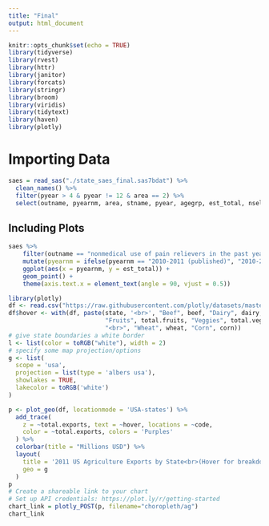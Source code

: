 ```yaml
---
title: "Final"
output: html_document
---
```


```r
knitr::opts_chunk$set(echo = TRUE)
library(tidyverse)
library(rvest)
library(httr)
library(janitor)
library(forcats)
library(stringr)
library(broom)
library(viridis)
library(tidytext)
library(haven)
library(plotly)
```

# Importing Data

```r
saes = read_sas("./state_saes_final.sas7bdat") %>%
  clean_names() %>% 
  filter(pyear > 4 & pyear != 12 & area == 2) %>% 
  select(outname, pyearnm, area, stname, pyear, agegrp, est_total, nsel, ncomp, pop)
```

## Including Plots

```r
saes %>% 
    filter(outname == "nonmedical use of pain relievers in the past year" & agegrp == 0 & stname == "Colorado") %>% 
    mutate(pyearnm = ifelse(pyearnm == "2010-2011 (published)", "2010-2011", pyearnm)) %>%
    ggplot(aes(x = pyearnm, y = est_total)) +
    geom_point() +
    theme(axis.text.x = element_text(angle = 90, vjust = 0.5))

```


```r
library(plotly)
df <- read.csv("https://raw.githubusercontent.com/plotly/datasets/master/2011_us_ag_exports.csv")
df$hover <- with(df, paste(state, '<br>', "Beef", beef, "Dairy", dairy, "<br>",
                           "Fruits", total.fruits, "Veggies", total.veggies,
                           "<br>", "Wheat", wheat, "Corn", corn))
# give state boundaries a white border
l <- list(color = toRGB("white"), width = 2)
# specify some map projection/options
g <- list(
  scope = 'usa',
  projection = list(type = 'albers usa'),
  showlakes = TRUE,
  lakecolor = toRGB('white')
)

p <- plot_geo(df, locationmode = 'USA-states') %>%
  add_trace(
    z = ~total.exports, text = ~hover, locations = ~code,
    color = ~total.exports, colors = 'Purples'
  ) %>%
  colorbar(title = "Millions USD") %>%
  layout(
    title = '2011 US Agriculture Exports by State<br>(Hover for breakdown)',
    geo = g
  )
p
# Create a shareable link to your chart
# Set up API credentials: https://plot.ly/r/getting-started
chart_link = plotly_POST(p, filename="choropleth/ag")
chart_link
```
